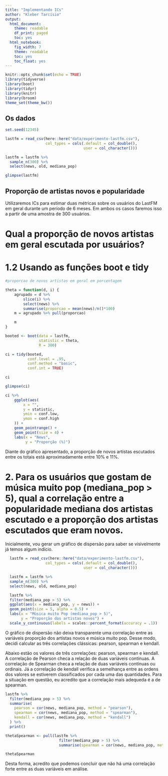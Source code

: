 ```yaml
---
title: "Implementando ICs"
author: "Kleber Tarcísio"
output:
  html_document:
    theme: readable
    df_print: paged
    toc: yes
  html_notebook:
    fig_width: 7
    theme: readable
    toc: yes
    toc_float: yes
---
```


```r
knitr::opts_chunk$set(echo = TRUE)
library(tidyverse)
library(boot)
library(tidyr)
library(knitr)
library(broom)
theme_set(theme_bw())
```

## Os dados

```r
set.seed(12345)

lastfm = read_csv(here::here("data/experimento-lastfm.csv"), 
                  col_types = cols(.default = col_double(), 
                                   user = col_character()))

lastfm = lastfm %>% 
  sample_n(300) %>% 
  select(news, old, mediana_pop)

glimpse(lastfm)
```

## Proporção de artistas novos e popularidade

Utilizaremos ICs para estimar duas métricas sobre os usuários do LastFM em geral durante um período de 6 meses. Em ambos os casos faremos isso a partir de uma amostra de 300 usuários.

# Qual a proporção de novos artistas em geral escutada por usuários?
# 1.2 Usando as funções boot e tidy
```r
#proporcao de novos artistas em geral em porcentagem

theta = function(d, i) {
    agrupado = d %>% 
        slice(i) %>% 
        select(news) %>%
        summarise(proporcao = mean(news)/n()*100)
    m = agrupado %>% pull(proporcao)

    m
}

booted <- boot(data = lastfm, 
               statistic = theta, 
               R = 300)

ci = tidy(booted, 
          conf.level = .95,
          conf.method = "basic",
          conf.int = TRUE)

ci

glimpse(ci)

ci %>%
    ggplot(aes(
        x = "",
        y = statistic,
        ymin = conf.low,
        ymax = conf.high
    )) +
    geom_pointrange() +
    geom_point(size = 4) + 
    labs(x = "News", 
         y = "Proporção (%)")
```

Diante do gráfico apresentado, a proporção de novos artistas escutados entre os totais está aproximadamente entre 10% e 11%.

# 2. Para os usuários que gostam de música muito pop (mediana_pop > 5), qual a correlação entre a popularidade mediana dos artistas escutado e a proporção dos artistas escutados que eram novos. 

Inicialmente, vou gerar um gráfico de dispersão para saber se visivelmente já temos algum indício.

```r
  lastfm = read_csv(here::here("data/experimento-lastfm.csv"), 
                  col_types = cols(.default = col_double(), 
                                   user = col_character()))

  lastfm = lastfm %>% 
  sample_n(300) %>% 
  select(news, old, mediana_pop)
```

```r

  lastfm %>%
  filter(mediana_pop > 5) %>%
  ggplot(aes(x = mediana_pop, y = news)) +
  geom_point(size = 5, alpha = 0.5) +
  labs(x = "Música muito Pop (mediana_pop > 5)",
       y = "Proporção dos artistas novos") +
  scale_y_continuous(labels = scales::percent_format(accuracy = .1))
```

O gráfico de dispersão não deixa transparente uma correlação entre as variáveis proporção dos artistas novos e música muito pop. Desse modo, decidi calcular as três correlações clássicas: pearson, spearman e kendall.

Abaixo estão os valores de três correlações: pearson, spearman e kendall. A correlação de Pearson checa a relação de duas variáveis contínuas. A correlação de Spearman checa a relação de duas variáveis contínuas ou ordinais. Já a correlação de kendall verifica a semelhança entre as ordens dos valores se estiverem classificados por cada uma das quantidades. Para a situação em questão, eu acredito que a correlação mais adequeda é a de spearman.

```r
lastfm %>%
  filter(mediana_pop > 5) %>%
  summarise(
    pearson = cor(news, mediana_pop, method = "pearson"),
    spearman = cor(news, mediana_pop, method = "spearman"),
    kendall = cor(news, mediana_pop, method = "kendall")
  ) %>%
  print()
```
```r
thetaSpearman <- pull(lastfm %>%
                        filter(mediana_pop > 5) %>%
                        summarise(spearman = cor(news, mediana_pop, method = "spearman")))

thetaSpearman
```
Desta forma, acredito que podemos concluir que não há uma correlação forte entre as duas variáveis em análise.

